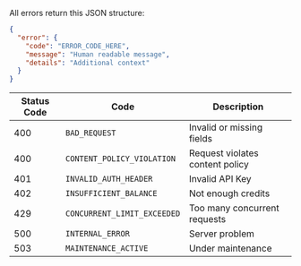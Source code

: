 All errors return this JSON structure:

```json
{
  "error": {
    "code": "ERROR_CODE_HERE",
    "message": "Human readable message",
    "details": "Additional context"
  }
}
```

| Status Code | Code | Description |
|-------------|------|-------------|
| 400 | `BAD_REQUEST` | Invalid or missing fields |
| 400 | `CONTENT_POLICY_VIOLATION` | Request violates content policy |
| 401 | `INVALID_AUTH_HEADER` | Invalid API Key |
| 402 | `INSUFFICIENT_BALANCE` | Not enough credits |
| 429 | `CONCURRENT_LIMIT_EXCEEDED` | Too many concurrent requests |
| 500 | `INTERNAL_ERROR` | Server problem |
| 503 | `MAINTENANCE_ACTIVE` | Under maintenance |